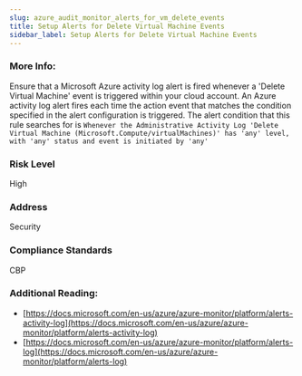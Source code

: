 ```yaml
---
slug: azure_audit_monitor_alerts_for_vm_delete_events
title: Setup Alerts for Delete Virtual Machine Events
sidebar_label: Setup Alerts for Delete Virtual Machine Events
---
```


### More Info:

Ensure that a Microsoft Azure activity log alert is fired whenever a 'Delete Virtual Machine' event is triggered within your cloud account. An Azure activity log alert fires each time the action event that matches the condition specified in the alert configuration is triggered. The alert condition that this rule searches for is `Whenever the Administrative Activity Log 'Delete Virtual Machine (Microsoft.Compute/virtualMachines)' has 'any' level, with 'any' status and event is initiated by 'any'`

### Risk Level

High

### Address

Security

### Compliance Standards

CBP

### Additional Reading:

- [https://docs.microsoft.com/en-us/azure/azure-monitor/platform/alerts-activity-log](https://docs.microsoft.com/en-us/azure/azure-monitor/platform/alerts-activity-log) 
- [https://docs.microsoft.com/en-us/azure/azure-monitor/platform/alerts-log](https://docs.microsoft.com/en-us/azure/azure-monitor/platform/alerts-log) 


